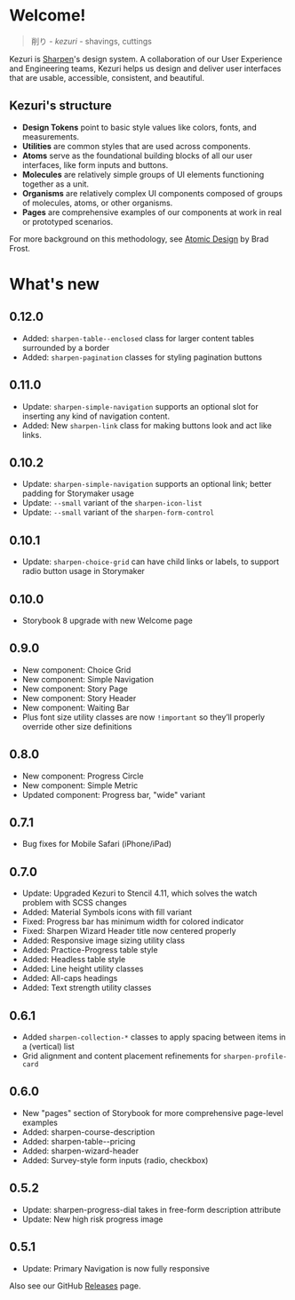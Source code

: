 
<Meta title="Welcome" />

# Welcome!

> 削り - _kezuri_ - shavings, cuttings

Kezuri is [Sharpen](https://sharpen.com)'s design system. A collaboration of
our User Experience and Engineering teams, Kezuri helps us design and deliver
user interfaces that are usable, accessible, consistent, and beautiful.

## Kezuri's structure

* **Design Tokens** point to basic style values like colors, fonts, and measurements.
* **Utilities** are common styles that are used across components.
* **Atoms** serve as the foundational building blocks of all our user interfaces, like form inputs and buttons.
* **Molecules** are relatively simple groups of UI elements functioning together as a unit.
* **Organisms** are relatively complex UI components composed of groups of molecules, atoms, or other organisms.
* **Pages** are comprehensive examples of our components at work in real or prototyped scenarios.

For more background on this methodology, see [Atomic Design](https://atomicdesign.bradfrost.com/chapter-2/) by Brad Frost.

# What's new

## 0.12.0

- Added: `sharpen-table--enclosed` class for larger content tables surrounded by a border
- Added: `sharpen-pagination` classes for styling pagination buttons

## 0.11.0

- Update: `sharpen-simple-navigation` supports an optional slot for inserting any kind of navigation content.
- Added: New `sharpen-link` class for making buttons look and act like links.

## 0.10.2

- Update: `sharpen-simple-navigation` supports an optional link; better padding for Storymaker usage
- Update: `--small` variant of the `sharpen-icon-list`
- Update: `--small` variant of the `sharpen-form-control`

## 0.10.1

- Update: `sharpen-choice-grid` can have child links or labels, to support radio button usage in Storymaker

## 0.10.0

- Storybook 8 upgrade with new Welcome page

## 0.9.0

- New component: Choice Grid
- New component: Simple Navigation
- New component: Story Page
- New component: Story Header
- New component: Waiting Bar
- Plus font size utility classes are now `!important` so they’ll properly override other size definitions

## 0.8.0

- New component: Progress Circle
- New component: Simple Metric
- Updated component: Progress bar, "wide" variant

## 0.7.1

- Bug fixes for Mobile Safari (iPhone/iPad)

## 0.7.0

- Update: Upgraded Kezuri to Stencil 4.11, which solves the watch problem with SCSS changes
- Added: Material Symbols icons with fill variant
- Fixed: Progress bar has minimum width for colored indicator
- Fixed: Sharpen Wizard Header title now centered properly
- Added: Responsive image sizing utility class
- Added: Practice-Progress table style
- Added: Headless table style
- Added: Line height utility classes
- Added: All-caps headings
- Added: Text strength utility classes

## 0.6.1

- Added `sharpen-collection-*` classes to apply spacing between items in a (vertical) list
- Grid alignment and content placement refinements for `sharpen-profile-card`

## 0.6.0

- New "pages" section of Storybook for more comprehensive page-level examples
- Added: sharpen-course-description
- Added: sharpen-table--pricing
- Added: sharpen-wizard-header
- Added: Survey-style form inputs (radio, checkbox)

## 0.5.2

- Update: sharpen-progress-dial takes in free-form description attribute
- Update: New high risk progress image

## 0.5.1

- Update: Primary Navigation is now fully responsive


Also see our GitHub [Releases](https://github.com/coggen/kezuri/releases) page.